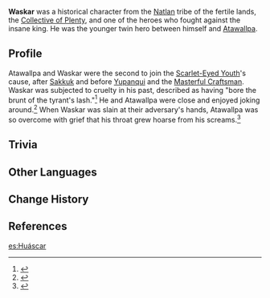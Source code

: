 {{Character Infobox
|type             = Mentioned
|image            = <!--NPC Waskar.png-->
|deceased         = Killed in battle
|region           = Natlan
|affiliation      = Collective of Plenty
|title            = 

|ancestry         = <!-- Clan/family -->
|father           = 
|mother           = 
|spouse           = 
|sibling          = Atawallpa
|siblingNote      = older twin brother
|child            = 
|relative         = 

|voiceEN          = 
|voiceCN          = 
|voiceJP          = 
|voiceKR          = 
}}
'''Waskar''' was a historical character from the [[Natlan]] tribe of the fertile lands, the [[Collective of Plenty]], and one of the heroes who fought against the insane king. He was the younger twin hero between himself and [[Atawallpa]].

==Profile==
Atawallpa and Waskar were the second to join the [[Scarlet-Eyed Youth]]'s cause, after [[Sakkuk]] and before [[Yupanqui]] and the [[Masterful Craftsman]]. Waskar was subjected to cruelty in his past, described as having "bore the brunt of the tyrant's lash."<ref>{{Ref/Arti|Dark Fruit of Bright Flowers}}</ref> He and Atawallpa were close and enjoyed joking around.<ref>{{Ref/Arti|The Wine-Flask Over Which the Plan Was Hatched}}</ref> When Waskar was slain at their adversary's hands, Atawallpa was so overcome with grief that his throat grew hoarse from his screams.<ref>{{Ref/Arti|Crownless Crown}}</ref>
<!--
===Appearance===
''(To be added.)''

==Story==
''(To be added.)''
<!-- 
==Notes==
{{Reflist|note=1}}
-->
==Trivia==
{{Transclude|Atawallpa|Trivia}}

==Other Languages==
{{Other Languages|default_hidden = 1
|en       = Waskar
|zhs      = 瓦斯卡
|zhs_rm   = Wǎsīkǎ
|zht      = 瓦斯卡
|zht_rm   = Wǎsīkǎ
|ja       = ワスカル
|ko       = 우아스카르
|es       = Huáscar
|fr       = Waskar
|ru       = Васкар
|th       = Waskar
|vi       = Waskar
|de       = Waskar
|id       = Waskar
|pt       = Waskar
|tr       = Waskar
|it       = Waskar
}}

==Change History==
{{Change History|introduced=4.6}}

==References==
{{Reflist}}

[[es:Huáscar]]
